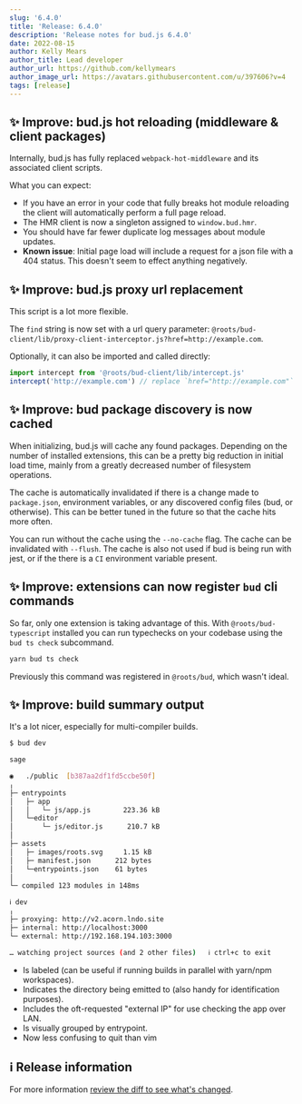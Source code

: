 ```yaml
---
slug: '6.4.0'
title: 'Release: 6.4.0'
description: 'Release notes for bud.js 6.4.0'
date: 2022-08-15
author: Kelly Mears
author_title: Lead developer
author_url: https://github.com/kellymears
author_image_url: https://avatars.githubusercontent.com/u/397606?v=4
tags: [release]
---
```


<!--truncate-->

## ✨ Improve: bud.js hot reloading (middleware & client packages)

Internally, bud.js has fully replaced `webpack-hot-middleware` and its associated client scripts.

What you can expect:

- If you have an error in your code that fully breaks hot module reloading the client
  will automatically perform a full page reload.
- The HMR client is now a singleton assigned to `window.bud.hmr`.
- You should have far fewer duplicate log messages about module updates.
- **Known issue**: Initial page load will include a request for a json file with a 404 status.
  This doesn't seem to effect anything negatively.

## ✨ Improve: bud.js proxy url replacement

This script is a lot more flexible.

The `find` string is now set with a url query parameter: `@roots/bud-client/lib/proxy-client-interceptor.js?href=http://example.com`.

Optionally, it can also be imported and called directly:

```js
import intercept from '@roots/bud-client/lib/intercept.js'
intercept('http://example.com') // replace `href="http://example.com"` with `href="/"`
```

## ✨ Improve: bud package discovery is now cached

When initializing, bud.js will cache any found packages. Depending on the number of installed extensions, this can be a pretty
big reduction in initial load time, mainly from a greatly decreased number of filesystem operations.

The cache is automatically invalidated if there is a change made to `package.json`, environment variables, or any
discovered config files (bud, or otherwise). This can be better tuned in the future so that the cache hits more often.

You can run without the cache using the `--no-cache` flag. The cache can be invalidated with `--flush`. The cache is also not used
if bud is being run with jest, or if the there is a `CI` environment variable present.

## ✨ Improve: extensions can now register `bud` cli commands

So far, only one extension is taking advantage of this. With `@roots/bud-typescript` installed
you can run typechecks on your codebase using the `bud ts check` subcommand.

```sh
yarn bud ts check
```

Previously this command was registered in `@roots/bud`, which wasn't ideal.

## ✨ Improve: build summary output

It's a lot nicer, especially for multi-compiler builds.

```sh
$ bud dev

sage

◉   ./public  [b387aa2df1fd5ccbe50f]
╷
├─ entrypoints
│   ├─ app
│   │   └─ js/app.js        223.36 kB
│   └─editor
│       └─ js/editor.js      210.7 kB
│
├─ assets
│   ├─ images/roots.svg     1.15 kB
│   ├─ manifest.json      212 bytes
│   └─entrypoints.json    61 bytes
│
└─ compiled 123 modules in 148ms

ℹ dev
╷
├─ proxying: http://v2.acorn.lndo.site
├─ internal: http://localhost:3000
└─ external: http://192.168.194.103:3000

… watching project sources (and 2 other files)   ℹ ctrl+c to exit
```

- Is labeled (can be useful if running builds in parallel with yarn/npm workspaces).
- Indicates the directory being emitted to (also handy for identification purposes).
- Includes the oft-requested "external IP" for use checking the app over LAN.
- Is visually grouped by entrypoint.
- Now less confusing to quit than vim

## ℹ️ Release information

For more information [review the diff to see what's changed](https://github.com/roots/bud/compare/v6.3.5...v6.4.0).
